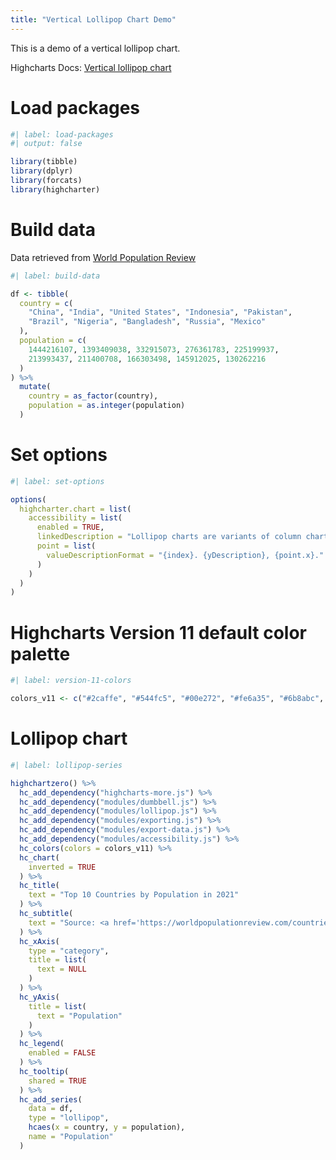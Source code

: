 ```yaml
---
title: "Vertical Lollipop Chart Demo"
---
```


This is a demo of a vertical lollipop chart.

Highcharts Docs: [Vertical lollipop chart](https://www.highcharts.com/docs/chart-and-series-types/lollipop-series#vertical-lollipop-chart)

# Load packages

```r
#| label: load-packages
#| output: false

library(tibble)
library(dplyr)
library(forcats)
library(highcharter)
```

# Build data

Data retrieved from [World Population Review](https://worldpopulationreview.com/countries)

```r
#| label: build-data

df <- tibble(
  country = c(
    "China", "India", "United States", "Indonesia", "Pakistan", 
    "Brazil", "Nigeria", "Bangladesh", "Russia", "Mexico"
  ),
  population = c(
    1444216107, 1393409038, 332915073, 276361783, 225199937, 
    213993437, 211400708, 166303498, 145912025, 130262216
  )
) %>% 
  mutate(
    country = as_factor(country),
    population = as.integer(population)
  )
```

# Set options

```r
#| label: set-options

options(
  highcharter.chart = list(
    accessibility = list(
      enabled = TRUE,
      linkedDescription = "Lollipop charts are variants of column charts, with a circle marker for the data value and a line extending to the axis.",
      point = list(
        valueDescriptionFormat = "{index}. {yDescription}, {point.x}."
      )
    )
  )
)
```

# Highcharts Version 11 default color palette

```r
#| label: version-11-colors

colors_v11 <- c("#2caffe", "#544fc5", "#00e272", "#fe6a35", "#6b8abc", "#d568fb", "#2ee0ca", "#fa4b42", "#feb56a", "#91e8e1")
```

# Lollipop chart

```r
#| label: lollipop-series

highchartzero() %>% 
  hc_add_dependency("highcharts-more.js") %>% 
  hc_add_dependency("modules/dumbbell.js") %>% 
  hc_add_dependency("modules/lollipop.js") %>% 
  hc_add_dependency("modules/exporting.js") %>% 
  hc_add_dependency("modules/export-data.js") %>% 
  hc_add_dependency("modules/accessibility.js") %>% 
  hc_colors(colors = colors_v11) %>% 
  hc_chart(
    inverted = TRUE
  ) %>% 
  hc_title(
    text = "Top 10 Countries by Population in 2021"
  ) %>% 
  hc_subtitle(
    text = "Source: <a href='https://worldpopulationreview.com/countries'>World Population Review</a>"
  ) %>% 
  hc_xAxis(
    type = "category",
    title = list(
      text = NULL
    )
  ) %>% 
  hc_yAxis(
    title = list(
      text = "Population"
    )
  ) %>% 
  hc_legend(
    enabled = FALSE
  ) %>% 
  hc_tooltip(
    shared = TRUE
  ) %>% 
  hc_add_series(
    data = df,
    type = "lollipop", 
    hcaes(x = country, y = population),
    name = "Population"
  )
```
